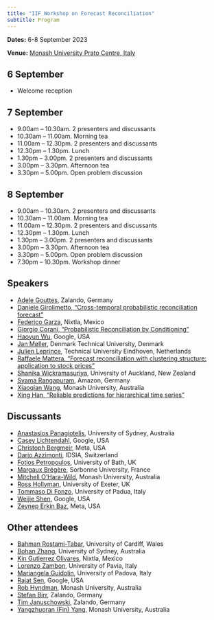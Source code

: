 ```yaml
---
title: "IIF Workshop on Forecast Reconciliation"
subtitle: Program
---
```


**Dates:** 6-8 September 2023

**Venue:** [Monash University Prato Centre, Italy](https://www.monash.edu/prato)

## 6 September

* Welcome reception

## 7 September

* 9.00am -- 10.30am. 2 presenters and discussants
* 10.30am -- 11.00am. Morning tea
* 11.00am -- 12.30pm. 2 presenters and discussants
* 12.30pm -- 1.30pm. Lunch
* 1.30pm -- 3.00pm. 2 presenters and discussants
* 3.00pm -- 3.30pm. Afternoon tea
* 3.30pm -- 5.00pm. Open problem discussion

## 8 September

* 9.00am -- 10.30am. 2 presenters and discussants
* 10.30am -- 11.00am. Morning tea
* 11.00am -- 12.30pm. 2 presenters and discussants
* 12.30pm -- 1.30pm. Lunch
* 1.30pm -- 3.00pm. 2 presenters and discussants
* 3.00pm -- 3.30pm. Afternoon tea
* 3.30pm -- 5.00pm. Open problem discussion
* 7.30pm -- 10.30pm. Workshop dinner

## Speakers

* [Adele Gouttes](https://de.linkedin.com/in/ad%C3%A8le-gouttes-bb405b84), Zalando, Germany
* [Daniele Girolimetto, "Cross-temporal probabilistic reconciliation forecast"](girolimetto.md)
* [Federico Garza](https://github.com/FedericoGarza), Nixtla, Mexico
* [Giorgio Corani, "Probabilistic Reconciliation by Conditioning"](corani.md)
* [Haoyun Wu](https://www.linkedin.com/in/haoyun-wu-b03b828b), Google, USA
* [Jan Møller](https://scholar.google.com/citations?user=t6M3wewAAAAJ&hl=en), Denmark Technical University, Denmark
* [Julien Leprince](https://scholar.google.com/citations?user=KDlduPEAAAAJ&hl=en), Technical University Eindhoven, Netherlands
* [Raffaele Mattera. "Forecast reconciliation with clustering structure: application to stock prices"](mattera.md)
* [Shanika Wickramasuriya](https://profiles.auckland.ac.nz/s-wickramasuriya/publications), University of Auckland, New Zealand
* [Syama Rangapuram](https://de.linkedin.com/in/syama-sundar-rangapuram-0164379), Amazon, Germany
* [Xiaoqian Wang](https://xqnwang.rbind.io), Monash University, Australia
* [Xing Han, "Reliable predictions for hierarchical time series"](xinghan.md)

## Discussants

* [Anastasios Panagiotelis](https://anastasiospanagiotelis.netlify.app), University of Sydney, Australia
* [Casey Lichtendahl](https://www.linkedin.com/in/casey-lichtendahl-7a2688102), Google, USA
* [Christoph Bergmeir](https://cbergmeir.com), Meta, USA
* [Dario Azzimonti](https://sites.google.com/view/darioazzimonti/home), IDSIA, Switzerland
* [Fotios Petropoulos](http://fpetropoulos.eu), University of Bath, UK
* [Margaux Brégère](https://margauxbregere.github.io), Sorbonne University, France
* [Mitchell O'Hara-Wild](https://mitchelloharawild.com), Monash University, Australia
* [Ross Hollyman](https://business-school.exeter.ac.uk/about/people/profile/index.php?web_id=ross_hollyman), University of Exeter, UK
* [Tommaso Di Fonzo](https://homes.stat.unipd.it/tommasodifonzo/en/home-2/), University of Padua, Italy
* [Weijie Shen](https://www.linkedin.com/in/weijieshen), Google, USA
* [Zeynep Erkin Baz](https://www.linkedin.com/in/zeynep-erkin-baz-51198a21), Meta, USA

## Other attendees

* [Bahman Rostami-Tabar](https://www.bahmanrt.com), University of Cardiff, Wales
* [Bohan Zhang](https://scholar.google.com/citations?user=Blxza88AAAAJ), University of Sydney, Australia
* [Kin Gutierrez Olivares](https://www.linkedin.com/in/kin-guti%C3%A9rrez-865377119), Nixtla, Mexico
* [Lorenzo Zambon](https://scholar.google.com/citations?user=vfdwxl8AAAAJ), University of Pavia, Italy
* [Mariangela Guidolin](https://homes.stat.unipd.it/mariangelaguidolin/en/home-2/), University of Padova, Italy
* [Rajat Sen](https://rajatsen91.github.io), Google, USA
* [Rob Hyndman](https://robjhyndman.com), Monash University, Australia
* [Stefan Birr](https://de.linkedin.com/in/stefan-birr-30471a160), Zalando, Germany
* [Tim Januschowski](https://de.linkedin.com/in/tim-januschowski-a426a630), Zalando, Germany
* [Yangzhuoran (Fin) Yang](https://yangzhuoranyang.com), Monash University, Australia
